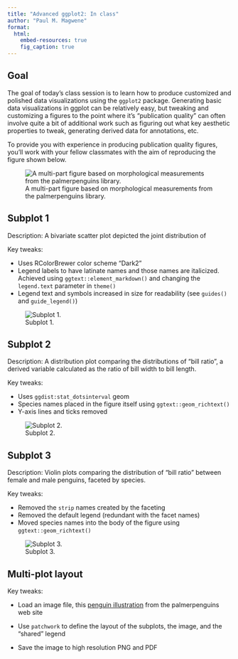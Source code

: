 ```yaml
---
title: "Advanced ggplot2: In class"
author: "Paul M. Magwene"
format: 
  html:
    embed-resources: true
    fig_caption: true
---
```


## Goal

The goal of today's class session is to learn how to produce customized and polished data visualizations using the `ggplot2` package. Generating basic data visualizations in ggplot can be relatively easy, but tweaking and customizing a figures to the point where it's "publication quality" can often involve quite a bit of additional work such as figuring out what key aesthetic properties to tweak, generating derived data for annotations, etc.

To provide you with experience in producing publication quality figures, you'll work with your fellow classmates with the aim of reproducing the figure shown below.

![A multi-part figure based on morphological measurements from the palmerpenguins library.](advanced-ggplot-goal.png){#fig-goal}


## Subplot 1

Description: A bivariate scatter plot depicted the joint distribution of 

Key tweaks:

* Uses RColorBrewer color scheme "Dark2"
* Legend labels to have latinate names and those names are italicized. Achieved using `ggtext::element_markdown()` and changing the `legend.text` parameter in `theme()`
* Legend text and symbols increased in size for readability (see `guides()` and `guide_legend()`)

![Subplot 1.](penguins-subplot-01.png){#fig-subplot01}

## Subplot 2

Description: A distribution plot comparing the distributions of "bill ratio", a derived variable calculated as the ratio of bill width to bill length.

Key tweaks:

* Uses `ggdist:stat_dotsinterval` geom
* Species names placed in the figure itself using `ggtext::geom_richtext()`
* Y-axis lines and ticks removed

![Subplot 2.](penguins-subplot-02.png){#fig-subplot02}

## Subplot 3

Description: Violin plots comparing the distribution of "bill ratio" between female and male penguins, faceted by species.

Key tweaks:

* Removed the `strip` names created by the faceting 
* Removed the default legend (redundant with the facet names)
* Moved species names into the body of the figure using `ggtext::geom_richtext()`

![Subplot 3.](penguins-subplot-03.png){#fig-subplot03}

## Multi-plot layout

Key tweaks:

* Load an image file, this [penguin illustration](https://allisonhorst.github.io/palmerpenguins/reference/figures/culmen_depth.png) from the palmerpenguins web site

* Use `patchwork` to define the layout of the subplots, the image, and the "shared" legend

* Save the image to high resolution PNG and PDF
